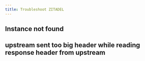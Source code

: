 ```yaml
---
title: Troubleshoot ZITADEL
---
```



## Instance not found


<InstanceNotFound/>


## upstream sent too big header while reading response header from upstream

<UpstreamHeader>